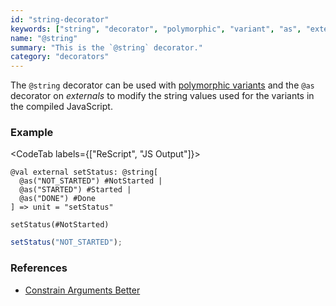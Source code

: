 ```yaml
---
id: "string-decorator"
keywords: ["string", "decorator", "polymorphic", "variant", "as", "external"]
name: "@string"
summary: "This is the `@string` decorator."
category: "decorators"
---
```


The `@string` decorator can be used with [polymorphic variants](/docs/manual/latest/polymorphic-variant) and the `@as` decorator on *externals* to modify the string values used for the variants in the compiled JavaScript.

### Example

<CodeTab labels={["ReScript", "JS Output"]}>

```res
@val external setStatus: @string[
  @as("NOT_STARTED") #NotStarted |
  @as("STARTED") #Started |
  @as("DONE") #Done 
] => unit = "setStatus"

setStatus(#NotStarted)
```

```js
setStatus("NOT_STARTED");
```

</CodeTab>

### References

* [Constrain Arguments Better](/docs/manual/latest/bind-to-js-function#constrain-arguments-better)